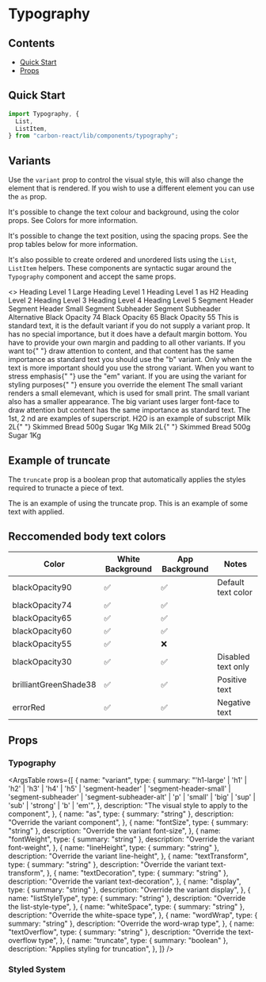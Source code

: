 
<Meta title="Design System/Typography" component={Typography} />

# Typography

## Contents

- [Quick Start](#quick-start)
- [Props](#props)

## Quick Start

```javascript
import Typography, {
  List,
  ListItem,
} from "carbon-react/lib/components/typography";
```

## Variants

Use the `variant` prop to control the visual style, this will also change the element that is rendered. If you wish to
use a different element you can use the `as` prop.

It's possible to change the text colour and background, using the color props. See <LinkTo kind='Documentation/Colors' name="page">Colors</LinkTo> for more information.

It's possible to change the text position, using the spacing props. See the prop tables below for more information.

It's also possible to create ordered and unordered lists using the `List`, `ListItem` helpers. These components are syntactic sugar around the `Typography` component and accept the same props.

<Preview>
  <Story name="variants" parameters={{ info: { disable: true } }}>
    <>
      <Typography variant="h1-large">Heading Level 1 Large</Typography>
      <Typography variant="h1">Heading Level 1</Typography>
      <Typography variant="h1" as="h2">
        Heading Level 1 as H2
      </Typography>
      <Typography variant="h2">Heading Level 2</Typography>
      <Typography variant="h3">Heading Level 3</Typography>
      <Typography variant="h4">Heading Level 4</Typography>
      <Typography variant="h5">Heading Level 5</Typography>
      <Typography variant="segment-header">Segment Header</Typography>
      <Typography variant="segment-header-small">
        Segment Header Small
      </Typography>
      <Typography variant="segment-subheader">Segment Subheader</Typography>
      <Typography variant="segment-subheader-alt">
        Segment Subheader Alternative
      </Typography>
      <Typography variant="h1" color="blackOpacity74">
        Black Opacity 74
      </Typography>
      <Typography variant="h1" color="blackOpacity65">
        Black Opacity 65
      </Typography>
      <Typography variant="h1" color="blackOpacity55">
        Black Opacity 55
      </Typography>
      <Typography variant="p">
        This is standard text, it is the default variant if you do not supply a
        variant prop. It has no special importance, but it does have a default
        margin bottom. You have to provide your own margin and padding to all
        other variants.
      </Typography>
      <Typography variant="p">
        If you want to{" "}
        <Typography variant="b">draw attention to content</Typography>, and that
        content has the same importance as standard text you should use the "b"
        variant.
      </Typography>
      <Typography variant="strong" display="block" mb={1}>
        Only when the text is more important should you use the strong variant.
      </Typography>
      <Typography variant="p">
        When you want to <Typography variant="em">stress emphasis</Typography>{" "}
        use the "em" variant. If you are using the variant for styling purposes{" "}
        <Typography variant="em" as="i">
          ensure you override the element
        </Typography>
      </Typography>
      <Typography variant="small" display="block" mb={1}>
        The small variant renders a small elemevant, which is used for small
        print. The small variant also has a smaller appearance.
      </Typography>
      <Typography variant="big" display="block" mb={1}>
        The big variant uses larger font-face to draw attention but content has
        the same importance as standard text.
      </Typography>
      <Typography variant="p">
        The 1<Typography variant="sup">st</Typography>, 2
        <Typography variant="sup">nd</Typography> are examples of superscript.
      </Typography>
      <Typography variant="p">
        H<Typography variant="sub">2</Typography>O is an example of subscript
      </Typography>
      <List>
        <ListItem>
          Milk <Typography variant="b">2L</Typography>{" "}
          <Typography variant="em">Skimmed</Typography>
        </ListItem>
        <ListItem>
          Bread <Typography variant="b">500g</Typography>
        </ListItem>
        <ListItem>
          Sugar <Typography variant="b">1Kg</Typography>
        </ListItem>
      </List>
      <List as="ol">
        <ListItem>
          Milk <Typography variant="b">2L</Typography>{" "}
          <Typography variant="em">Skimmed</Typography>
        </ListItem>
        <ListItem>
          Bread <Typography variant="b">500g</Typography>
        </ListItem>
        <ListItem>
          Sugar <Typography variant="b">1Kg</Typography>
        </ListItem>
      </List>
    </>
  </Story>
</Preview>

## Example of truncate

The `truncate` prop is a boolean prop that automatically applies the styles required to trunacte a piece of text.

<Preview>
  <Story name="truncate" parameters={{ info: { disable: true } }}>
    <div style={{ height: "80px", width: "80px", backgroundColor: "yellow" }}>
      <Typography truncate>
        The is an example of using the truncate prop. This is an example of some
        text with applied.
      </Typography>
    </div>
  </Story>
</Preview>

## Reccomended body text colors

| Color                 | White Background | App Background | Notes              |
| --------------------- | ---------------- | -------------- | ------------------ |
| blackOpacity90        | ✅               | ✅             | Default text color |
| blackOpacity74        | ✅               | ✅             |                    |
| blackOpacity65        | ✅               | ✅             |                    |
| blackOpacity60        | ✅               | ✅             |                    |
| blackOpacity55        | ✅               | ❌             |                    |
| blackOpacity30        | ✅               | ✅             | Disabled text only |
| brilliantGreenShade38 | ✅               | ✅             | Positive text      |
| errorRed              | ✅               | ✅             | Negative text      |

## Props

### Typography

<ArgsTable
  rows={[
    {
      name: "variant",
      type: {
        summary:
          "'h1-large' | 'h1' | 'h2' | 'h3' | 'h4' | 'h5' | 'segment-header' | 'segment-header-small' | 'segment-subheader' | 'segment-subheader-alt' | 'p' | 'small' | 'big' | 'sup' | 'sub' | 'strong' | 'b' | 'em'",
      },
      description: "The visual style to apply to the component",
    },
    {
      name: "as",
      type: { summary: "string" },
      description: "Override the variant component",
    },
    {
      name: "fontSize",
      type: { summary: "string" },
      description: "Override the variant font-size",
    },
    {
      name: "fontWeight",
      type: { summary: "string" },
      description: "Override the variant font-weight",
    },
    {
      name: "lineHeight",
      type: { summary: "string" },
      description: "Override the variant line-height",
    },
    {
      name: "textTransform",
      type: { summary: "string" },
      description: "Override the variant text-transform",
    },
    {
      name: "textDecoration",
      type: { summary: "string" },
      description: "Override the variant text-decoration",
    },
    {
      name: "display",
      type: { summary: "string" },
      description: "Override the variant display",
    },
    {
      name: "listStyleType",
      type: { summary: "string" },
      description: "Override the list-style-type",
    },
    {
      name: "whiteSpace",
      type: { summary: "string" },
      description: "Override the white-space type",
    },
    {
      name: "wordWrap",
      type: { summary: "string" },
      description: "Override the word-wrap type",
    },
    {
      name: "textOverflow",
      type: { summary: "string" },
      description: "Override the text-overflow type",
    },
    {
      name: "truncate",
      type: { summary: "boolean" },
      description: "Applies styling for truncation",
    },
  ]}
/>

### Styled System

<StyledSystemProps noHeader spacing color />
